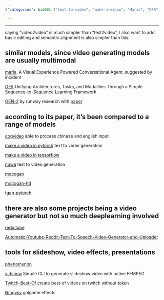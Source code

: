 ```yaml
---
{"categories": &id001 ["text-to-video", "make-a-video", "Maria", "OFA", "GEN-2", "CogVideo", "Nuwa", "MoCoGAN", "tgan-pytorch", "Redditube", "Ningyov", "multimodal", "deep learning", "video generation"], "category": "Text-to-Video Projects", "date": "2022-12-08 15:55:56", "description": "Text-to-video projects like make-a-video, Maria, OFA, GEN-2, CogVideo, Nuwa, MoCoGAN, tgan-pytorch, Redditube, and Ningyov employ multimodal techniques with distinctive features, leveraging deep learning for diverse video generation tasks.", "tags": *id001, "title": "make-a-video and its related text to video projects"}

---
```


------

saying "video2video" is much simpler than "text2video", I also want to add basic editing and semantic alignment is also simpler than this.

## similar models, since video generating models are usually multimodal

[maria](https://github.com/jokieleung/Maria), A Visual Experience Powered Conversational Agent, suggested by incident

[OFA](https://github.com/OFA-Sys/OFA) Unifying Architectures, Tasks, and Modalities Through a Simple Sequence-to-Sequence Learning Framework

[GEN-2](https://research.runwayml.com/gen2) by runway research with [paper](https://arxiv.org/abs/2302.03011)

## according to its paper, it's been compared to a range of models

[cogvideo](https://github.com/THUDM/CogVideo) able to process chinese and english input

[make a video in pytorch](https://github.com/lucidrains/make-a-video-pytorch) text to video generation

[make a video in tensorflow](https://github.com/soran-ghaderi/make-a-video)

[nuwa](https://github.com/lucidrains/nuwa-pytorch) text to video generation

[mocogan](https://github.com/sergeytulyakov/mocogan)

[mocogan-hd](https://github.com/snap-research/MoCoGAN-HD#:~:text=/-,MoCoGAN%2DHD,-Public)

[tgan-pytorch](https://github.com/proceduralia/tgan-pytorch)

## there are also some projects being a video generator but not so much deeplearning involved

[redditube](https://github.com/charlypoirier/redditube)

[Automatic-Youtube-Reddit-Text-To-Speech-Video-Generator-and-Uploader](https://github.com/HA6Bots/Automatic-Youtube-Reddit-Text-To-Speech-Video-Generator-and-Uploade)

## tools for slideshow, video effects, presentations

[phenomenon](https://github.com/react-phenomenon/phenomenon)

[vidshow](https://github.com/oknoorap/vidshow) Simple CLI to generate slideshow video with native FFMPEG

[Twitch-Best-Of](https://github.com/BayoDev/Twitch-Best-Of) create best-of videos on twitch without token

[Ningyov](https://github.com/613-forever/Ningyov) galgame effects

